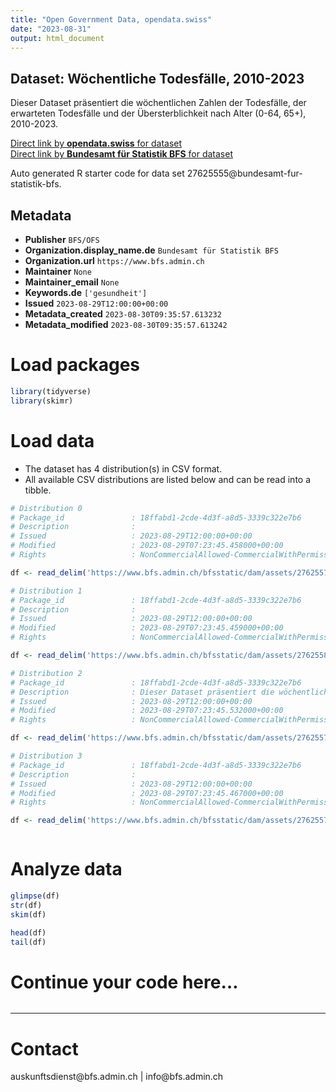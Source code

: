 ```yaml
---
title: "Open Government Data, opendata.swiss"
date: "2023-08-31"
output: html_document
---
```


## Dataset: Wöchentliche Todesfälle, 2010-2023

Dieser Dataset präsentiert die wöchentlichen Zahlen der Todesfälle, der erwarteten Todesfälle und der Übersterblichkeit nach Alter (0-64, 65+), 2010-2023.

[Direct link by **opendata.swiss** for dataset](https://opendata.swiss/de/dataset/wochentliche-todesfalle-2010-2023)<br>
[Direct link by **Bundesamt für Statistik BFS** for dataset](https://www.bfs.admin.ch/asset/de/ts-d-14.03.04.03-wr)

Auto generated R starter code for data set 27625555@bundesamt-fur-statistik-bfs.

## Metadata

- **Publisher** `BFS/OFS`
- **Organization.display_name.de** `Bundesamt für Statistik BFS`
- **Organization.url** `https://www.bfs.admin.ch`
- **Maintainer** `None`
- **Maintainer_email** `None`
- **Keywords.de** `['gesundheit']`
- **Issued** `2023-08-29T12:00:00+00:00`
- **Metadata_created** `2023-08-30T09:35:57.613232`
- **Metadata_modified** `2023-08-30T09:35:57.613242`


# Load packages

```r

library(tidyverse)
library(skimr)

```

# Load data

-   The dataset has 4 distribution(s) in CSV format.
-   All available CSV distributions are listed below and can be read into a tibble.

```r

# Distribution 0
# Package_id               : 18ffabd1-2cde-4d3f-a8d5-3339c322e7b6
# Description              : 
# Issued                   : 2023-08-29T12:00:00+00:00
# Modified                 : 2023-08-29T07:23:45.458000+00:00
# Rights                   : NonCommercialAllowed-CommercialWithPermission-ReferenceRequired

df <- read_delim('https://www.bfs.admin.ch/bfsstatic/dam/assets/27625574/master')

# Distribution 1
# Package_id               : 18ffabd1-2cde-4d3f-a8d5-3339c322e7b6
# Description              : 
# Issued                   : 2023-08-29T12:00:00+00:00
# Modified                 : 2023-08-29T07:23:45.459000+00:00
# Rights                   : NonCommercialAllowed-CommercialWithPermission-ReferenceRequired

df <- read_delim('https://www.bfs.admin.ch/bfsstatic/dam/assets/27625584/master')

# Distribution 2
# Package_id               : 18ffabd1-2cde-4d3f-a8d5-3339c322e7b6
# Description              : Dieser Dataset präsentiert die wöchentlichen Zahlen der Todesfälle, der erwarteten Todesfälle und der Übersterblichkeit nach Alter (0-64, 65+), 2010-2023.
# Issued                   : 2023-08-29T12:00:00+00:00
# Modified                 : 2023-08-29T07:23:45.532000+00:00
# Rights                   : NonCommercialAllowed-CommercialWithPermission-ReferenceRequired

df <- read_delim('https://www.bfs.admin.ch/bfsstatic/dam/assets/27625571/master')

# Distribution 3
# Package_id               : 18ffabd1-2cde-4d3f-a8d5-3339c322e7b6
# Description              : 
# Issued                   : 2023-08-29T12:00:00+00:00
# Modified                 : 2023-08-29T07:23:45.467000+00:00
# Rights                   : NonCommercialAllowed-CommercialWithPermission-ReferenceRequired

df <- read_delim('https://www.bfs.admin.ch/bfsstatic/dam/assets/27625578/master')



```

# Analyze data

```r

glimpse(df)
str(df)
skim(df)

head(df)
tail(df)

```

# Continue your code here...

```r

```

------------------------------------------------------------------------

# Contact

auskunftsdienst@bfs.admin.ch | info@bfs.admin.ch
